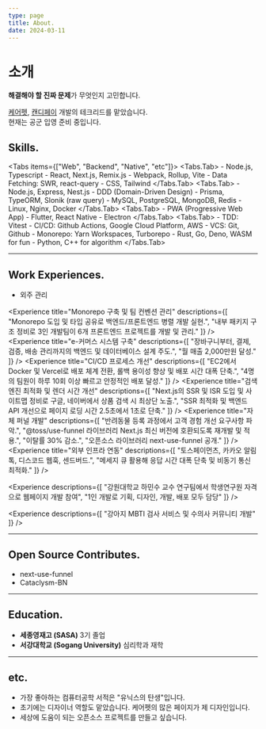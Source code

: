 ```yaml
---
type: page
title: About.
date: 2024-03-11
---
```



# 소개
**해결해야 할 진짜 문제**가 무엇인지 고민합니다.

[케어펫](https://www.carepet.io), [캔디페이](https://www.candypay.co.kr) 개발의 테크리드를 맡았습니다.<br />
현재는 공군 입영 준비 중입니다.

<p className="mt-1 flex gap-1.5">
  <a href="mailto:codepsy2001@gmail.com">
    <EmailIcon />
  </a>
  <a href="https://github.com/CodePsy-2001">
    <GithubIcon />
  </a>
</p>

## Skills.
<Tabs items={["Web", "Backend", "Native", "etc"]}>
  <Tabs.Tab>
    - Node.js, Typescript
    - React, Next.js, Remix.js
    - Webpack, Rollup, Vite
    - Data Fetching: SWR, react-query
    - CSS, Tailwind
  </Tabs.Tab>
  <Tabs.Tab>
    - Node.js, Express, Nest.js
    - DDD (Domain-Driven Design)
    - Prisma, TypeORM, Slonik (raw query)
    - MySQL, PostgreSQL, MongoDB, Redis
    - Linux, Nginx, Docker
  </Tabs.Tab>
  <Tabs.Tab>
    - PWA (Progressive Web App)
    - Flutter, React Native
    - Electron
  </Tabs.Tab>
  <Tabs.Tab>
    - TDD: Vitest
    - CI/CD: Github Actions, Google Cloud Platform, AWS
    - VCS: Git, Github
    - Monorepo: Yarn Workspaces, Turborepo
    - Rust, Go, Deno, WASM for fun
    - Python, C++ for algorithm
  </Tabs.Tab>
</Tabs>

---

## Work Experiences.

<Career
  company="캔디페이"
  href="https://www.candypay.co.kr"
  position="테크리드"
  period="2024.02 - 현재"
/>

- 외주 관리

<Career
  company="케어펫"
  href="https://www.carepet.io"
  position="테크리드"
  period="2022.07 - 2024.02"
/>
<Experience
  title="Monorepo 구축 및 팀 컨벤션 관리"
  descriptions={[
    "Monorepo 도입 및 타입 공유로 백엔드/프론트엔드 병렬 개발 실현.",
    "내부 패키지 구조 정비로 3인 개발팀이 6개 프론트엔드 프로젝트를 개발 및 관리."
  ]}
/>
<Experience
  title="e-커머스 시스템 구축"
  descriptions={[
    "장바구니부터, 결제, 검증, 배송 관리까지의 백엔드 및 데이터베이스 설계 주도.",
    "월 매출 2,000만원 달성."
  ]}
/>
<Experience
  title="CI/CD 프로세스 개선"
  descriptions={[
    "EC2에서 Docker 및 Vercel로 배포 체계 전환, 롤백 용이성 향상 및 배포 시간 대폭 단축.",
    "4명의 팀원이 하루 10회 이상 빠르고 안정적인 배포 달성."
  ]}
/>
<Experience
  title="검색 엔진 최적화 및 렌더 시간 개선"
  descriptions={[
    "Next.js의 SSR 및 ISR 도입 및 사이트맵 정비로 구글, 네이버에서 상품 검색 시 최상단 노출.",
    "SSR 최적화 및 백엔드 API 개선으로 페이지 로딩 시간 2.5초에서 1초로 단축."
  ]}
/>
<Experience
  title="자체 퍼널 개발"
  descriptions={[
    "반려동물 등록 과정에서 고객 경험 개선 요구사항 파악.",
    "@toss/use-funnel 라이브러리 Next.js 최신 버전에 호환되도록 재개발 및 적용.",
    "이탈률 30% 감소.",
    "오픈소스 라이브러리 next-use-funnel 공개."
  ]}
/>
<Experience
  title="외부 인프라 연동"
  descriptions={[
    "토스페이먼츠, 카카오 알림톡, 디스코드 웹훅, 센드버드.",
    "메세지 큐 활용해 응답 시간 대폭 단축 및 비동기 통신 최적화."
  ]}
/>

<Career
  company="cb-kaar"
  position="학생연구원"
  period="2022.02 - 2022.05"
/>
<Experience
  descriptions={[
    "강원대학교 하민수 교수 연구팀에서 학생연구원 자격으로 웹페이지 개발 참여",
    "1인 개발로 기획, 디자인, 개발, 배포 모두 담당"
  ]}
/>

<Career
  company="원펫"
  position="인턴"
  period="2021.07 - 2021.11"
/>
<Experience
  descriptions={[
    "강아지 MBTI 검사 서비스 및 수의사 커뮤니티 개발"
  ]}
/>

---

## Open Source Contributes.

- next-use-funnel
- Cataclysm-BN

---

## Education.
- **세종영재고 (SASA)** 3기 졸업
- **서강대학교 (Sogang University)** 심리학과 재학

---

## etc.
- 가장 좋아하는 컴퓨터공학 서적은 "유닉스의 탄생"입니다.
- 초기에는 디자이너 역할도 맡았습니다. 케어펫의 많은 페이지가 제 디자인입니다.
- 세상에 도움이 되는 오픈소스 프로젝트를 만들고 싶습니다.
